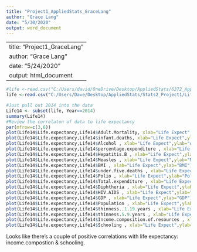 ```yaml
---
title: "Project1_AppliedStats_GraceLang"
author: "Grace Lang"
date: "5/30/2020"
output: word_document
---
```


---
title: "Project1_GraceLang"
author: "Grace Lang"
date: "5/24/2020"
output: html_document
---

```r
#life <-read.csv("C:/Users/david/OneDrive/Desktop/AppliedStats/6372_AppliedStats_GraceLang/Project1/LifeExpectancyData.csv")
life <-read.csv("C:/Users/Dave/Desktop/AppliedStats/Stats2_Project1/LifeExpectancyData.csv")

#Just pull out 2014 into the data
Life14 <- subset(life, Year==2014)
summary(Life14)
#Review the correlaton of data to life expectancy
par(mfrow=c(3,6))
plot(Life14$Life.expectancy,Life14$Adult.Mortality, xlab="Life Expect",ylab="Adult Mortality")
plot(Life14$Life.expectancy,Life14$infant.deaths, xlab="Life Expect",ylab="Infant death")
plot(Life14$Life.expectancy,Life14$Alcohol , xlab="Life Expect",ylab="Alcohol")
plot(Life14$Life.expectancy,Life14$percentage.expenditure , xlab="Life Expect",ylab="percentage.expenditure")
plot(Life14$Life.expectancy,Life14$Hepatitis.B , xlab="Life Expect",ylab="Hepatitis.B")
plot(Life14$Life.expectancy,Life14$Measles , xlab="Life Expect",ylab="Measles")
plot(Life14$Life.expectancy,Life14$BMI , xlab="Life Expect",ylab="BMI")
plot(Life14$Life.expectancy,Life14$under.five.deaths , xlab="Life Expect",ylab="under.five.deaths")
plot(Life14$Life.expectancy,Life14$Polio , xlab="Life Expect",ylab="Polio")
plot(Life14$Life.expectancy,Life14$Total.expenditure , xlab="Life Expect",ylab="Total.expenditure")
plot(Life14$Life.expectancy,Life14$Diphtheria , xlab="Life Expect",ylab="Diphtheria")
plot(Life14$Life.expectancy,Life14$HIV.AIDS , xlab="Life Expect",ylab="HIV.AIDS")
plot(Life14$Life.expectancy,Life14$GDP , xlab="Life Expect",ylab="GDP")
plot(Life14$Life.expectancy,Life14$Population , xlab="Life Expect",ylab="Population")
plot(Life14$Life.expectancy,Life14$thinness..1.19.years , xlab="Life Expect",ylab="thinness..1.19.years")
plot(Life14$Life.expectancy,Life14$thinness.5.9.years , xlab="Life Expect",ylab="thinness.5.9.years")
plot(Life14$Life.expectancy,Life14$Income.composition.of.resources , xlab="Life Expect",ylab="Income.composition.of.resources")
plot(Life14$Life.expectancy,Life14$Schooling , xlab="Life Expect",ylab="Schooling")
```
Looks like there's a couple of positive correlations with life expectancy: income.compostion & schooling. 
